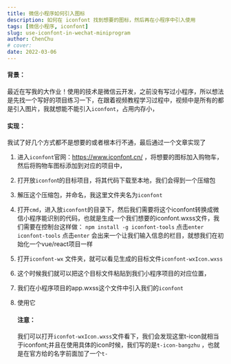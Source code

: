 ```yaml
---
title: 微信小程序如何引入图标
description: 如何在 iconfont 找到想要的图标，然后再在小程序中引入使用
tags: [微信小程序, iconfont]
slug: use-iconfont-in-wechat-miniprogram
author: ChenChu
# cover:
date: 2022-03-06
---
```


#### 背景：

最近在写我的大作业！使用的技术是微信云开发，之前没有写过小程序，所以想法是先找一个写好的项目练习一下，在跟着视频教程学习过程中，视频中是所有的都是引入图片，我就想能不能引入`iconfont`，占用内存小，

#### 实现：

我试了好几个方式都不是想要的或者根本行不通，最后通过一个文章实现了

1. 进入`iconfont`官网：https://www.iconfont.cn/ ，将想要的图标加入购物车，然后将购物车图标添加到对应的项目中，

2. 打开放`iconfon`t的目标项目，将其代码下载至本地，我们会得到一个压缩包

3. 解压这个压缩包，并命名，我这里文件夹名为`iconfont`

4. 打开`cmd`，进入放`iconfont`的目录下，然后我们需要将这个iconfont转换成微信小程序能识别的代码，也就是生成一个我们想要的iconfont.wxss文件，我们需要在控制台这样做：
   `npm install -g iconfont-tools` 点击`enter`
   `iconfont-tools` 点击`enter`
   会出来一个让我们输入信息的栏目，就想我们在初始化一个vue/react项目一样

5. 打开`iconfont-wx` 文件夹，就可以看见生成的目标文件`iconfont-wxIcon.wxss`

6. 这个时候我们就可以把这个目标文件粘贴到我们小程序项目的对应位置，

7. 我们在小程序项目的app.wxss这个文件中引入我们的`iconfont`

8. 使用它

   > <view class="t-icon t-icon-bangzhu"></view>

   #### 注意：

   我们可以打开`iconfot-wxIcon.wxss`文件看下，我们会发现这里t-icon就相当于iconfont;并且在使用具体的icon时候，我们写的是`t-icon-bangzhu` ，也就是在官方给的名字前面加了一个`t-`
